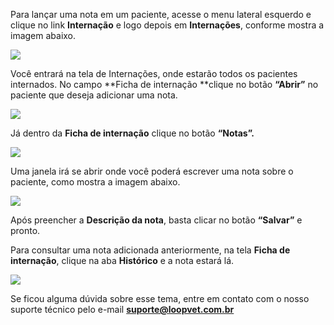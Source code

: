Para lançar uma nota em um paciente, acesse o menu lateral esquerdo e clique no link **Internação** e logo depois em **Internações**, conforme mostra a imagem abaixo.

<img src="/imagem-1.0-link-internacoes-2.webp" />

Você entrará na tela de Internações, onde estarão todos os pacientes internados. No campo **Ficha de internação **clique no botão **“Abrir”** no paciente que deseja adicionar uma nota.

<img src="/imagem-1.1-selecionando-o-paciente-3.webp" />

Já dentro da **Ficha de internação** clique no botão **“Notas”.**

<img src="/imagem-1.2-ficha-de-internacao-2.webp" />

Uma janela irá se abrir onde você poderá escrever uma nota sobre o paciente, como mostra a imagem abaixo.

<img src="/imagem-1.3-adicionando-nota.webp" />

Após preencher a **Descrição da nota**, basta clicar no botão **“Salvar”** e pronto.

Para consultar uma nota adicionada anteriormente, na tela **Ficha de internação**, clique na aba **Histórico** e a nota estará lá.

<img src="/imagem-1.4-historico-de-nota.webp" />

Se ficou alguma dúvida sobre esse tema, entre em contato com o nosso suporte técnico pelo e-mail **suporte@loopvet.com.br**
